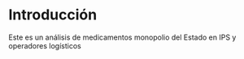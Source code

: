 # Introducción

Este es un análisis de medicamentos monopolio del Estado en IPS y operadores logísticos
